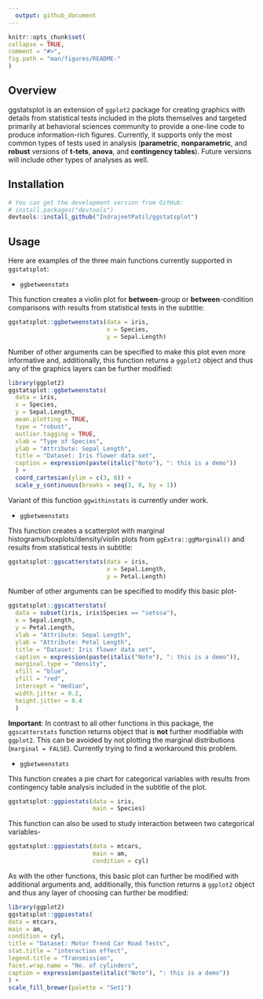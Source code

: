 ```yaml
---
  output: github_document
---
```


  <!-- README.md is generated from README.Rmd. Please edit that file -->

  ```r
knitr::opts_chunk$set(
  collapse = TRUE,
  comment = "#>",
  fig.path = "man/figures/README-"
)
```

## Overview

ggstatsplot is an extension of `ggplot2` package for creating graphics with details from statistical tests included
in the plots themselves and targeted primarily at behavioral sciences community to provide a one-line code to produce information-rich figures. Currently, it supports only the most common types of tests used in analysis (**parametric**, **nonparametric**, and **robust** versions of **t-tets**, **anova**, and **contingency tables**). 
Future versions will include other types of analyses as well.

## Installation

```r
# You can get the development version from GitHub:
# install.packages("devtools")
devtools::install_github("IndrajeetPatil/ggstatsplot")
```
## Usage

Here are examples of the three main functions currently supported in `ggstatsplot`:

* `ggbetweenstats`

This function creates a violin plot for **between**-group or **between**-condition comparisons with results from statistical tests in the subtitle:
```r
ggstatsplot::ggbetweenstats(data = iris, 
                            x = Species, 
                            y = Sepal.Length)
```

Number of other arguments can be specified to make this plot even more informative and, additionally, this function returns a `ggplot2` object and thus any of the graphics layers can be further modified:
```r
library(ggplot2)
ggstatsplot::ggbetweenstats(
  data = iris,
  x = Species,
  y = Sepal.Length,
  mean.plotting = TRUE,
  type = "robust",
  outlier.tagging = TRUE,
  xlab = "Type of Species",
  ylab = "Attribute: Sepal Length",
  title = "Dataset: Iris flower data set",
  caption = expression(paste(italic("Note"), ": this is a demo"))
  ) +
  coord_cartesian(ylim = c(3, 8)) + 
  scale_y_continuous(breaks = seq(3, 8, by = 1))
```

Variant of this function `ggwithinstats` is currently under work.

* `ggbetweenstats`

This function creates a scatterplot with marginal histograms/boxplots/density/violin plots from `ggExtra::ggMarginal()` and results from statistical tests in subtitle:
```r
ggstatsplot::ggscatterstats(data = iris, 
                            x = Sepal.Length, 
                            y = Petal.Length)
```

Number of other arguments can be specified to modify this basic plot-
```r
ggstatsplot::ggscatterstats(
  data = subset(iris, iris$Species == "setosa"),
  x = Sepal.Length,
  y = Petal.Length,
  xlab = "Attribute: Sepal Length",
  ylab = "Attribute: Petal Length",
  title = "Dataset: Iris flower data set",
  caption = expression(paste(italic("Note"), ": this is a demo")),
  marginal.type = "density",
  xfill = "blue",
  yfill = "red",
  intercept = "median",
  width.jitter = 0.2,
  height.jitter = 0.4
  ) 
```

**Important**: In contrast to all other functions in this package, the `ggscatterstats` function returns object that is **not** further modifiable with `ggplot2`. This can be avoided by not plotting the marginal distributions (`marginal = FALSE`). Currently trying to find a workaround this problem.

* `ggbetweenstats`

This function creates a pie chart for categorical variables with results from contingency table analysis included in the subtitle of the plot. 
```r
ggstatsplot::ggpiestats(data = iris,
                        main = Species)
```

This function can also be used to study interaction between two categorical variables-
```r
ggstatsplot::ggpiestats(data = mtcars,
                        main = am,
                        condition = cyl)
```

As with the other functions, this basic plot can further be modified with additional arguments and, additionally, this function returns a `ggplot2` object and thus any layer of choosing can further be modified:
```r
library(ggplot2)
ggstatsplot::ggpiestats(
data = mtcars,
main = am,
condition = cyl,
title = "Dataset: Motor Trend Car Road Tests",
stat.title = "interaction effect",
legend.title = "Transmission",
facet.wrap.name = "No. of cylinders",
caption = expression(paste(italic("Note"), ": this is a demo"))
) +
scale_fill_brewer(palette = "Set1")
```

